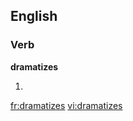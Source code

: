==English==

===Verb===
'''dramatizes'''

# {{third-person singular of|[[dramatize]]}}

[[fr:dramatizes]]
[[vi:dramatizes]]